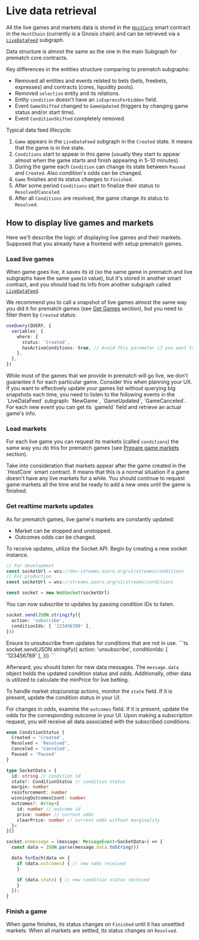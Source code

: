
# Live data retrieval

All the live games and markets data is stored in the [`HostCore`](/contracts/live-host-core) smart contract in the `HostChain` (currently is a Gnosis chain)
and can be retrieved via a [`LiveDataFeed`](/subgraph/overview#live-endpoints) subgraph.

Data structure is almost the same as the one in the main Subgraph for prematch core contracts.

<Callout type="info">
  Key differences in the entities structure comparing to prematch subgraphs:

  - Removed all entities and events related to bets (bets, freebets, expresses) and contracts (cores, liquidity pools).
  - Removed `selection` entity and its relations.
  - Entity `condition` doesn't have an `isExpressForbidden` field.
  - Event `GameShifted` changed to `GameUpdated` (triggers by changing game status and/or start time).
  - Event `ConditionShifted` completely removed.
</Callout>

Typical data feed lifecycle:

1. `Game` appears in the `LiveDataFeed` subgraph in the `Created` state. It means that the game is in live state.
2. `Conditions` start to appear in this game (usually they start to appear almost when the game starts and finish appearing in 5-10 minutes).
3. During the game each `Condition` can change its state between `Paused` and `Created`. Also condition's odds can be changed.
4. `Game` finishes and its status changes to `Finished`.
5. After some period `Conditions` start to finalize their status to `Resolved`/`Canceled`.
6. After all `Conditions` are resolved, the game change its status to `Resolved`.

## How to display live games and markets

Here we'll describe the logic of displaying live games and their markets.
Supposed that you already have a frontend with setup prematch games.

### Load live games

When game goes live, it saves its id (so the same game in prematch and live subgraphs have the same `gameId` value),
but it's stored in another smart contract, and you should load its info from another subgraph called [`LiveDataFeed`](/subgraph/overview#live-endpoints).

We recommend you to call a snapshot of live games almost the same way you did it for prematch games (see [Get Games](/guides/advanced/prematch/get-games) section),
but you need to filter them by `Created` status:

```ts
useQuery(QUERY, {
  variables: {
    where: {
      status: 'Created',
      hasActiveConditions: true, // Avoid this parameter if you want to get the game with no available markets
    },
  },
})
```

<Callout type="warning">
  While most of the games that we provide in prematch will go live, we don't guarantee it for each particular game.
  Consider this when planning your UX.
</Callout>

<Callout type="feature">
  If you want to effectively update your games list without querying big snapshots each time, you need to listen to the following events in the `LiveDataFeed` subgraph: `NewGame`, `GameUpdated`, `GameCanceled`.
  For each new event you can get its `gameId` field and retrieve an actual game's info.
</Callout>

### Load markets

For each live game you can request its markets (called `conditions`) the same way you do this for prematch games (see [Prepare game markets](/guides/advanced/prematch/markets-and-outcomes) section).

<Callout type="warning">
  Take into consideration that markets appear after the game created in the `HostCore` smart contract.
  It means that this is a normal situation if a game doesn't have any live markets for a while.
  You should continue to request game markets all the time and be ready to add a new ones until the game is finished.
</Callout>

### Get realtime markets updates

As for prematch games, live game's markets are constantly updated:

- Market can be stopped and unstopped.
- Outcomes odds can be changed.

To receive updates, utilize the Socket API. Begin by creating a new socket instance.

```ts
// For development
const socketUrl = wss://dev-streams.azuro.org/v1/streams/conditions
// For production
const socketUrl = wss://streams.azuro.org/v1/streams/conditions

const socket = new WebSocket(socketUrl)
```

You can now subscribe to updates by passing condition IDs to listen.

```ts
socket.send(JSON.stringify({
  action: 'subscribe',
  conditionIds: [ '123456789' ],
}))
```

<Callout type="warning">
  Ensure to unsubscribe from updates for conditions that are not in use.
  ```ts
    socket.send(JSON.stringify({
      action: 'unsubscribe',
      conditionIds: [ '123456789' ],
    }))
  ```
</Callout>

Afterward, you should listen for new data messages. The `message.data ` object holds the updated condition status and odds. Additionally, other data is utilized to calculate the minPrice for live betting.

To handle market stop/unstop actions, monitor the `state` field. If it is present, update the condition status in your UI.

For changes in odds, examine the `outcomes` field. If it is present, update the odds for the corresponding outcome in your UI.
<Callout type="info">
  Upon making a subscription request, you will receive all data associated with the subscribed conditions.
</Callout>

```ts
enum ConditionStatus {
  Created = 'Created',
  Resolved = 'Resolved',
  Canceled = 'Canceled',
  Paused = 'Paused'
}

type SocketData = {
  id: string // condition id
  state?: ConditionStatus // condition status
  margin: number
  reinforcement: number
  winningOutcomesCount: number
  outcomes?: Array<{
    id: number // outcome id
    price: number // current odds
    clearPrice: number // current odds without marginality
  }>
}[]

socket.onmessage = (message: MessageEvent<SocketData>) => {
  const data = JSON.parse(message.data.toString())

  data.forEach(data => {
    if (data.outcomes) { // new odds received
    }

    if (data.state) { // new condition status received
    }
  });
}
```

### Finish a game

When game finishes, its status changes on `Finished` until it has unsettled markets.
When all markets are settled, its status changes on `Resolved`.
